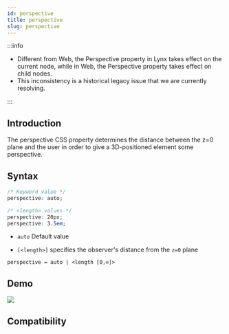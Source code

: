 ```yaml
---
id: perspective
title: perspective
slug: perspective
---
```


:::info

- Different from Web, the Perspective property in Lynx takes effect on the current node, while in Web, the Perspective property takes effect on child nodes.
- This inconsistency is a historical legacy issue that we are currently resolving.

:::

## Introduction

The perspective CSS property determines the distance between the z=0 plane and the user in order to give a 3D-positioned element some perspective.

## Syntax

```css
/* Keyword value */
perspective: auto;

/* <length> values */
perspective: 20px;
perspective: 3.5em;
```

- `auto`
  Default value

- `[<length>]`
  specifies the observer's distance from the `z=0` plane

```
perspective = auto | <length [0,∞]>
```

## Demo

![](https://lf-lynx.tiktok-cdns.com/obj/lynx-artifacts-oss-sg/lynx-website/assets/doc/750.gif)

## Compatibility


<LegacyCompatTable metadata="css/properties/perspective" />
